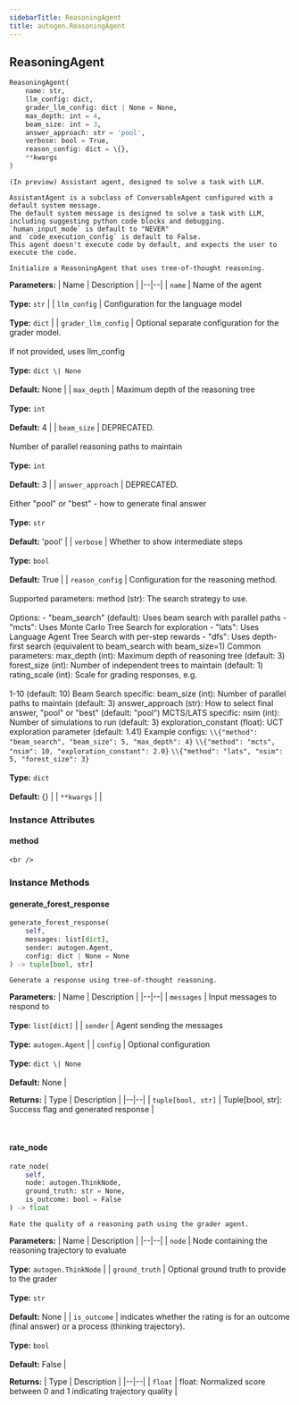 ```yaml
---
sidebarTitle: ReasoningAgent
title: autogen.ReasoningAgent
---
```

<h2 id="autogen.ReasoningAgent" class="doc doc-heading">
    <code class="doc-symbol doc-symbol-heading doc-symbol-class"></code>
    <span class="doc doc-object-name doc-class-name">ReasoningAgent</span>
    <a href="#autogen.ReasoningAgent" class="headerlink" title="Permanent link"></a>
</h2>

```python
ReasoningAgent(
    name: str,
    llm_config: dict,
    grader_llm_config: dict | None = None,
    max_depth: int = 4,
    beam_size: int = 3,
    answer_approach: str = 'pool',
    verbose: bool = True,
    reason_config: dict = \{},
    **kwargs
)
```

    (In preview) Assistant agent, designed to solve a task with LLM.
    
    AssistantAgent is a subclass of ConversableAgent configured with a default system message.
    The default system message is designed to solve a task with LLM,
    including suggesting python code blocks and debugging.
    `human_input_mode` is default to "NEVER"
    and `code_execution_config` is default to False.
    This agent doesn't execute code by default, and expects the user to execute the code.
    
    Initialize a ReasoningAgent that uses tree-of-thought reasoning.

<b>Parameters:</b>
| Name | Description |
|--|--|
| `name` | Name of the agent<br/><br/>**Type:** `str` |
| `llm_config` | Configuration for the language model<br/><br/>**Type:** `dict` |
| `grader_llm_config` | Optional separate configuration for the grader model.<br/><br/>If not provided, uses llm_config<br/><br/>**Type:** `dict \| None`<br/><br/>**Default:** None |
| `max_depth` | Maximum depth of the reasoning tree<br/><br/>**Type:** `int`<br/><br/>**Default:** 4 |
| `beam_size` | DEPRECATED.<br/><br/>Number of parallel reasoning paths to maintain<br/><br/>**Type:** `int`<br/><br/>**Default:** 3 |
| `answer_approach` | DEPRECATED.<br/><br/>Either "pool" or "best" - how to generate final answer<br/><br/>**Type:** `str`<br/><br/>**Default:** 'pool' |
| `verbose` | Whether to show intermediate steps<br/><br/>**Type:** `bool`<br/><br/>**Default:** True |
| `reason_config` | Configuration for the reasoning method.<br/><br/>Supported parameters: method (str): The search strategy to use.<br/><br/>Options: - "beam_search" (default): Uses beam search with parallel paths - "mcts": Uses Monte Carlo Tree Search for exploration - "lats": Uses Language Agent Tree Search with per-step rewards - "dfs": Uses depth-first search (equivalent to beam_search with beam_size=1) Common parameters: max_depth (int): Maximum depth of reasoning tree (default: 3) forest_size (int): Number of independent trees to maintain (default: 1) rating_scale (int): Scale for grading responses, e.g.<br/><br/>1-10 (default: 10) Beam Search specific: beam_size (int): Number of parallel paths to maintain (default: 3) answer_approach (str): How to select final answer, "pool" or "best" (default: "pool") MCTS/LATS specific: nsim (int): Number of simulations to run (default: 3) exploration_constant (float): UCT exploration parameter (default: 1.41) Example configs: `\\{"method": "beam_search", "beam_size": 5, "max_depth": 4}` `\\{"method": "mcts", "nsim": 10, "exploration_constant": 2.0}` `\\{"method": "lats", "nsim": 5, "forest_size": 3}`<br/><br/>**Type:** `dict`<br/><br/>**Default:** \{} |
| `**kwargs` |  |

### Instance Attributes

<code class="doc-symbol doc-symbol-heading doc-symbol-attribute"></code>
#### method
<a href="#autogen.ReasoningAgent.method" class="headerlink" title="Permanent link"></a>

    <br />

### Instance Methods

<code class="doc-symbol doc-symbol-heading doc-symbol-method"></code>
#### generate_forest_response
<a href="#autogen.ReasoningAgent.generate_forest_response" class="headerlink" title="Permanent link"></a>

```python
generate_forest_response(
    self,
    messages: list[dict],
    sender: autogen.Agent,
    config: dict | None = None
) -> tuple[bool, str]
```

    Generate a response using tree-of-thought reasoning.

<b>Parameters:</b>
| Name | Description |
|--|--|
| `messages` | Input messages to respond to<br/><br/>**Type:** `list[dict]` |
| `sender` | Agent sending the messages<br/><br/>**Type:** `autogen.Agent` |
| `config` | Optional configuration<br/><br/>**Type:** `dict \| None`<br/><br/>**Default:** None |

<b>Returns:</b>
| Type | Description |
|--|--|
| `tuple[bool, str]` | Tuple[bool, str]: Success flag and generated response |

<br />

<code class="doc-symbol doc-symbol-heading doc-symbol-method"></code>
#### rate_node
<a href="#autogen.ReasoningAgent.rate_node" class="headerlink" title="Permanent link"></a>

```python
rate_node(
    self,
    node: autogen.ThinkNode,
    ground_truth: str = None,
    is_outcome: bool = False
) -> float
```

    Rate the quality of a reasoning path using the grader agent.

<b>Parameters:</b>
| Name | Description |
|--|--|
| `node` | Node containing the reasoning trajectory to evaluate<br/><br/>**Type:** `autogen.ThinkNode` |
| `ground_truth` | Optional ground truth to provide to the grader<br/><br/>**Type:** `str`<br/><br/>**Default:** None |
| `is_outcome` | indicates whether the rating is for an outcome (final answer) or a process (thinking trajectory).<br/><br/>**Type:** `bool`<br/><br/>**Default:** False |

<b>Returns:</b>
| Type | Description |
|--|--|
| `float` | float: Normalized score between 0 and 1 indicating trajectory quality |

<br />